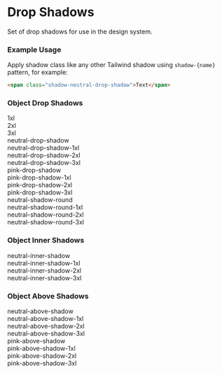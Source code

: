 
<h1 id="typography">Drop Shadows</h1>

Set of drop shadows for use in the design system.

<Meta title="Design System/Drop Shadows" />

### **Example Usage**

Apply shadow class like any other Tailwind shadow using `shadow-{name}` pattern, for example:

```html
<span class="shadow-neutral-drop-shadow">Text</span>
```

### **Object Drop Shadows**

<div class="flex gap-16 py-12">
  <div class="shadow-1xl px-9 py-6 rounded-12 inline-flex heading-inter-14-bold sb-unstyled">
    1xl
  </div>
  <div class="shadow-2xl px-9 py-6 rounded-12 inline-flex heading-inter-14-bold sb-unstyled">
    2xl
  </div>
  <div class="shadow-3xl px-9 py-6 rounded-12 inline-flex heading-inter-14-bold sb-unstyled">
    3xl
  </div>
</div>

<div class="flex gap-16 py-12">
  <div class="shadow-neutral-drop-shadow px-9 py-6 rounded-12 inline-flex heading-inter-14-bold sb-unstyled">
    neutral-drop-shadow
  </div>
  <div class="shadow-neutral-drop-shadow-1xl px-9 py-6 rounded-12 inline-flex heading-inter-14-bold sb-unstyled">
    neutral-drop-shadow-1xl
  </div>
  <div class="shadow-neutral-drop-shadow-2xl px-9 py-6 rounded-12 inline-flex heading-inter-14-bold sb-unstyled">
    neutral-drop-shadow-2xl
  </div>
  <div class="shadow-neutral-drop-shadow-3xl px-9 py-6 rounded-12 inline-flex heading-inter-14-bold sb-unstyled">
    neutral-drop-shadow-3xl
  </div>
</div>

<div class="flex gap-16 py-12">
  <div class="shadow-pink-drop-shadow px-9 py-6 rounded-12 inline-flex heading-inter-14-bold sb-unstyled">
    pink-drop-shadow
  </div>
  <div class="shadow-pink-drop-shadow-1xl px-9 py-6 rounded-12 inline-flex heading-inter-14-bold sb-unstyled">
    pink-drop-shadow-1xl
  </div>
  <div class="shadow-pink-drop-shadow-2xl px-9 py-6 rounded-12 inline-flex heading-inter-14-bold sb-unstyled">
    pink-drop-shadow-2xl
  </div>
  <div class="shadow-pink-drop-shadow-3xl px-9 py-6 rounded-12 inline-flex heading-inter-14-bold sb-unstyled">
    pink-drop-shadow-3xl
  </div>
</div>

<div class="flex gap-16 py-12">
  <div class="shadow-neutral-shadow-round px-9 py-6 rounded-12 inline-flex heading-inter-14-bold sb-unstyled">
    neutral-shadow-round
  </div>
  <div class="shadow-neutral-shadow-round-1xl px-9 py-6 rounded-12 inline-flex heading-inter-14-bold sb-unstyled">
    neutral-shadow-round-1xl
  </div>
  <div class="shadow-neutral-shadow-round-2xl px-9 py-6 rounded-12 inline-flex heading-inter-14-bold sb-unstyled">
    neutral-shadow-round-2xl
  </div>
  <div class="shadow-neutral-shadow-round-3xl px-9 py-6 rounded-12 inline-flex heading-inter-14-bold sb-unstyled">
    neutral-shadow-round-3xl
  </div>
</div>

### **Object Inner Shadows**

<div class="flex gap-16 py-12">
  <div class="shadow-neutral-inner-shadow px-9 py-6 rounded-12 inline-flex heading-inter-14-bold sb-unstyled">
    neutral-inner-shadow
  </div>
  <div class="shadow-neutral-inner-shadow-1xl px-9 py-6 rounded-12 inline-flex heading-inter-14-bold sb-unstyled">
    neutral-inner-shadow-1xl
  </div>
  <div class="shadow-neutral-inner-shadow-2xl px-9 py-6 rounded-12 inline-flex heading-inter-14-bold sb-unstyled">
    neutral-inner-shadow-2xl
  </div>
  <div class="shadow-neutral-inner-shadow-3xl px-9 py-6 rounded-12 inline-flex heading-inter-14-bold sb-unstyled">
    neutral-inner-shadow-3xl
  </div>
</div>

### **Object Above Shadows**

<div class="flex gap-16 py-12">
  <div class="shadow-neutral-above-shadow px-9 py-6 rounded-12 inline-flex heading-inter-14-bold sb-unstyled">
    neutral-above-shadow
  </div>
  <div class="shadow-neutral-above-shadow-1xl px-9 py-6 rounded-12 inline-flex heading-inter-14-bold sb-unstyled">
    neutral-above-shadow-1xl
  </div>
  <div class="shadow-neutral-above-shadow-2xl px-9 py-6 rounded-12 inline-flex heading-inter-14-bold sb-unstyled">
    neutral-above-shadow-2xl
  </div>
  <div class="shadow-neutral-above-shadow-3xl px-9 py-6 rounded-12 inline-flex heading-inter-14-bold sb-unstyled">
    neutral-above-shadow-3xl
  </div>
</div>

<div class="flex gap-16 py-12">
  <div class="shadow-pink-above-shadow px-9 py-6 rounded-12 inline-flex heading-inter-14-bold sb-unstyled">
    pink-above-shadow
  </div>
  <div class="shadow-pink-above-shadow-1xl px-9 py-6 rounded-12 inline-flex heading-inter-14-bold sb-unstyled">
    pink-above-shadow-1xl
  </div>
  <div class="shadow-pink-above-shadow-2xl px-9 py-6 rounded-12 inline-flex heading-inter-14-bold sb-unstyled">
    pink-above-shadow-2xl
  </div>
  <div class="shadow-pink-above-shadow-3xl px-9 py-6 rounded-12 inline-flex heading-inter-14-bold sb-unstyled">
    pink-above-shadow-3xl
  </div>
</div>
